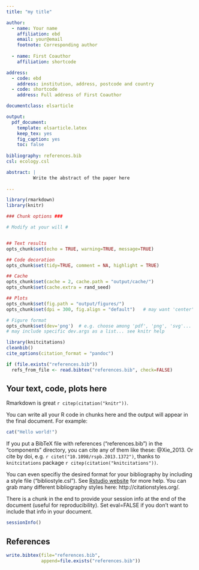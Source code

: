 ```yaml
---
title: "my title"

author: 
  - name: Your name
    affiliation: ebd
    email: your@email
    footnote: Corresponding author
    
  - name: First Coauthor 
    affiliation: shortcode

address: 
  - code: ebd
    address: institution, address, postcode and country 
  - code: shortcode
    address: Full address of First Coauthor

documentclass: elsarticle

output: 
  pdf_document:
    template: elsarticle.latex
    keep_tex: yes
    fig_caption: yes
    toc: false
    
bibliography: references.bib
csl: ecology.csl

abstract: | 
          Write the abstract of the paper here
          
---
```


<!--
%\VignetteEngine{knitr::rmarkdown}
%\VignetteIndexEntry{Example Manuscript}
-->


```r

library(rmarkdown)
library(knitr)

### Chunk options ###

# Modify at your will #


## Text results
opts_chunk$set(echo = TRUE, warning=TRUE, message=TRUE)

## Code decoration
opts_chunk$set(tidy=TRUE, comment = NA, highlight = TRUE)

## Cache
opts_chunk$set(cache = 2, cache.path = "output/cache/")
opts_chunk$set(cache.extra = rand_seed)

## Plots
opts_chunk$set(fig.path = "output/figures/")
opts_chunk$set(dpi = 300, fig.align = "default")   # may want 'center' sometimes

# Figure format
opts_chunk$set(dev='png')  # e.g. choose among 'pdf', 'png', 'svg'...
# may include specific dev.args as a list... see knitr help


```


```r

library(knitcitations)
cleanbib()   
cite_options(citation_format = "pandoc")

if (file.exists("references.bib")) 
  refs_from_file <- read.bibtex("references.bib", check=FALSE)

```




## Your text, code, plots here

Rmarkdown is great `r citep(citation("knitr"))`. 

You can write all your R code in chunks here and the output will appear in the final document. For example:

```r
cat("Hello world!")
```


If you put a BibTeX file with references ("references.bib") in the "components" directory, you can cite any of them like these: @Xie_2013. Or cite by doi, e.g. `r citet("10.1098/rspb.2013.1372")`, thanks to `knitcitations` package `r citep(citation("knitcitations"))`. 

You can even specifiy the desired format for your bibliography by including a style file ("bibliostyle.csl"). See [Rstudio website](http://rmarkdown.rstudio.com/authoring_bibliographies_and_citations.html) for more help. You can grab many different bibliography styles here: http://citationstyles.org/.

There is a chunk in the end to provide your session info at the end of the document (useful for reproducibility). Set eval=FALSE if you don't want to include that info in your document.


```r
sessionInfo()
```


## References

```r
write.bibtex(file="references.bib", 
             append=file.exists("references.bib"))

```
